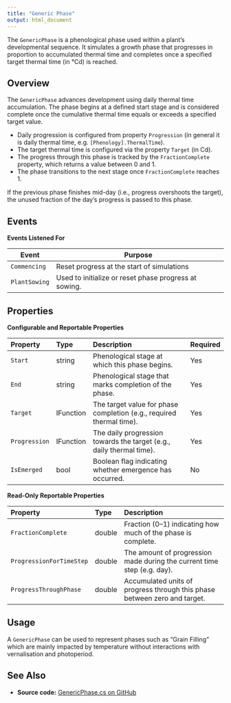 ```yaml
---
title: "Generic Phase"
output: html_document
---
```



The `GenericPhase` is a phenological phase used within a plant's developmental sequence. It simulates a growth phase that progresses in proportion to accumulated thermal time and completes once a specified target thermal time (in °Cd) is reached.

## Overview

The `GenericPhase` advances development using daily thermal time accumulation. The phase begins at a defined start stage and is considered complete once the cumulative thermal time equals or exceeds a specified target value.

* Daily progression is configured from property `Progression` (in general it is daily thermal time, e.g. `[Phenology].ThermalTime`).
* The target thermal time is configured via the property `Target` (in Cd).
* The progress through this phase is tracked by the `FractionComplete` property, which returns a value between 0 and 1.
* The phase transitions to the next stage once `FractionComplete` reaches 1.

If the previous phase finishes mid-day (i.e., progress overshoots the target), the unused fraction of the day's progress is passed to this phase. 

## Events

**Events Listened For**


| Event          | Purpose                                                                                  |
|----------------|------------------------------------------------------------------------------------------|
| `Commencing`   | Reset progress at the start of simulations                                               |
| `PlantSowing`  | Used to initialize or reset phase progress at sowing.                                    |



## Properties

**Configurable and Reportable Properties**

| Property       | Type        | Description                                                           | Required   |
|:-------------- |:-----------|:----------------------------------------------------------------------|:----------|
| `Start`        | string      | Phenological stage at which this phase begins.                        | Yes        |
| `End`          | string      | Phenological stage that marks completion of the phase.                | Yes        |
| `Target`       | IFunction   | The target value for phase completion (e.g., required thermal time).  | Yes        |
| `Progression`  | IFunction   | The daily progression towards the target (e.g., daily thermal time).  | Yes        |
| `IsEmerged`    | bool        | Boolean flag indicating whether emergence has occurred.                | No         |

**Read-Only Reportable Properties**

| Property                   | Type    | Description                                                                |
|:-------------------------- |:------- |:-------------------------------------------------------------------------- |
| `FractionComplete`         | double  | Fraction (0–1) indicating how much of the phase is complete.               |
| `ProgressionForTimeStep`   | double  | The amount of progression made during the current time step (e.g. day).    |
| `ProgressThroughPhase`     | double  | Accumulated units of progress through this phase between zero and target.  |

## Usage

A `GenericPhase` can be used to represent phases such as "Grain Filling" which are mainly impacted by temperature without interactions with vernalisation and photoperiod.

## See Also

* **Source code:** [GenericPhase.cs on GitHub](https://github.com/APSIMInitiative/ApsimX/blob/master/Models/PMF/Phenology/Phases/GenericPhase.cs)
